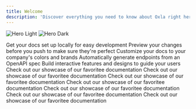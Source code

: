 ```yaml
---
title: Welcome
description: 'Discover everything you need to know about Oxla right here, right now!'
---
```


<img
  className="block dark:hidden"
  src="/assets/oxla-logo.png"
  alt="Hero Light"
/>
<img
  className="hidden dark:block"
  src="/assets/oxla-logo.png"
  alt="Hero Dark"
/>

<CardGroup cols={3}>
  <Card
    title="Edit Your Docs"
    icon="pen-to-square"
    href="https://mintlify.com/docs/quickstart"
  >
    Get your docs set up locally for easy development
  </Card>
  <Card
    title="Preview Changes"
    icon="image"
    href="https://mintlify.com/docs/development"
  >
    Preview your changes before you push to make sure they're perfect
  </Card>
  <Card
    title="Customize Style"
    icon="palette"
    href="https://mintlify.com/docs/settings/global"
  >
    Customize your docs to your company's colors and brands
  </Card>
  <Card
    title="Reference APIs"
    icon="code"
    href="https://mintlify.com/docs/api-playground/openapi"
  >
    Automatically generate endpoints from an OpenAPI spec
  </Card>
  <Card
    title="Add Components"
    icon="screwdriver-wrench"
    href="https://mintlify.com/docs/components/accordion"
  >
    Build interactive features and designs to guide your users
  </Card>
  <Card
    title="Get Inspiration"
    icon="stars"
    href="https://mintlify.com/customers"
  >
    Check out our showcase of our favoritee documentation
  </Card>
  <Card
    title="Get Inspiration"
    icon="stars"
    href="https://mintlify.com/customers"
  >
    Check out our showcase of our favoritee documentation
  </Card>
  <Card
    title="Get Inspiration"
    icon="stars"
    href="https://mintlify.com/customers"
  >
    Check out our showcase of our favoritee documentation
  </Card>
  <Card
    title="Get Inspiration"
    icon="stars"
    href="https://mintlify.com/customers"
  >
    Check out our showcase of our favoritee documentation
  </Card>
  <Card
    title="Get Inspiration"
    icon="stars"
    href="https://mintlify.com/customers"
  >
    Check out our showcase of our favoritee documentation
  </Card>
  <Card
    title="Get Inspiration"
    icon="stars"
    href="https://mintlify.com/customers"
  >
    Check out our showcase of our favoritee documentation
  </Card>
  <Card
    title="Get Inspiration"
    icon="stars"
    href="https://mintlify.com/customers"
  >
    Check out our showcase of our favoritee documentation
  </Card>
</CardGroup>